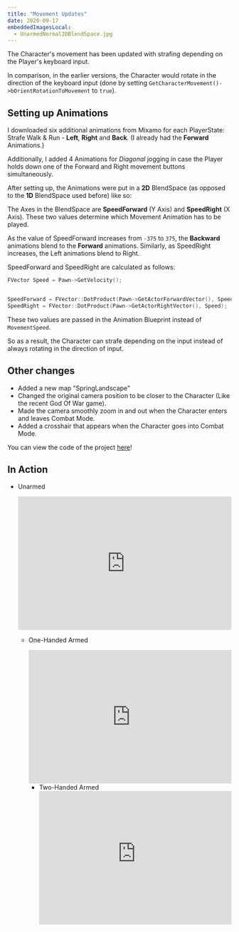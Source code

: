 ---
title: "Movement Updates"
date: 2020-09-17
embeddedImagesLocal:
  - UnarmedNormal2DBlendSpace.jpg
---


The Character's movement has been updated with strafing depending on the Player's keyboard input.

In comparison, in the earlier versions, the Character would rotate in the direction of the keyboard input (done by
setting `GetCharacterMovement()->bOrientRotationToMovement` to `true`).

## Setting up Animations

I downloaded six additional animations from Mixamo for each PlayerState: Strafe Walk & Run - **Left**, **Right** and **Back**. (I already
had the **Forward** Animations.)

Additionally, I added 4 Animations for _Diagonal_ jogging in case the Player holds down one of the Forward and Right movement buttons simultaneously.

After setting up, the Animations were put in a **2D** BlendSpace (as opposed to the **1D** BlendSpace used before) like so:

<GatsbyImage
  alt="UnarmedNormal2DBlendSpace.jpg"
  image={getImage(props.localImages[0])}
/>

The Axes in the BlendSpace are **SpeedForward** (Y Axis) and **SpeedRight** (X Axis). These two values determine which Movement Animation has
to be played.

As the value of SpeedForward increases from `-375` to `375`, the **Backward** animations blend to the **Forward** animations. Similarly, as SpeedRight
increases, the Left animations blend to Right.

SpeedForward and SpeedRight are calculated as follows:

```cpp
FVector Speed = Pawn->GetVelocity();


SpeedForward = FVector::DotProduct(Pawn->GetActorForwardVector(), Speed);
SpeedRight = FVector::DotProduct(Pawn->GetActorRightVector(), Speed);

```

These two values are passed in the Animation Blueprint instead of `MovementSpeed`.

So as a result, the Character can strafe depending on the input instead of always rotating in the direction of input.

## Other changes

- Added a new map "SpringLandscape"
- Changed the original camera position to be closer to the Character (Like the recent God Of War game).
- Made the camera smoothly zoom in and out when the Character enters and leaves Combat Mode.
- Added a crosshair that appears when the Character goes into Combat Mode.

You can view the code of the project [here](https://github.com/1Gokul/MedievalCombatProject)!

## In Action

- Unarmed

  <iframe
    src="https://www.youtube.com/embed/rCqZrePd7QY"
    width="100%"
    height="300px"
    allowfullscreen
    frameborder="0"
  >
</iframe>

- One-Handed Armed

  <iframe
    src="https://www.youtube.com/embed/igm6e9REARU"
    width="100%"
    height="300px"
    allowfullscreen
    frameborder="0"
  >
</iframe>

- Two-Handed Armed
  <iframe
    src="https://www.youtube.com/embed/7jS1zQTWJCA"
    width="100%"
    height="300px"
    allowfullscreen
    frameborder="0"
  >
</iframe>
